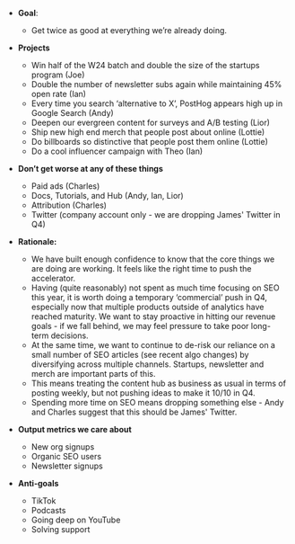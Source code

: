 * **Goal**:
    * Get twice as good at everything we’re already doing.

*  **Projects**
   * Win half of the W24 batch and double the size of the startups program (Joe)
   * Double the number of newsletter subs again while maintaining 45% open rate (Ian)
   * Every time you search ‘alternative to X’, PostHog appears high up in Google Search (Andy)
   * Deepen our evergreen content for surveys and A/B testing (Lior)
   * Ship new high end merch that people post about online (Lottie)
   * Do billboards so distinctive that people post them online (Lottie)
   * Do a cool influencer campaign with Theo (Ian)
* **Don’t get worse at any of these things**
   * Paid ads (Charles)
   * Docs, Tutorials, and Hub (Andy, Ian, Lior)
   * Attribution (Charles)
   * Twitter (company account only - we are dropping James' Twitter in Q4)

* **Rationale:**
   * We have built enough confidence to know that the core things we are doing are working. It feels like the right time to push the accelerator. 
   * Having (quite reasonably) not spent as much time focusing on SEO this year, it is worth doing a temporary ‘commercial’ push in Q4, especially now that multiple products outside of analytics have reached maturity. We want to stay proactive in hitting our revenue goals - if we fall behind, we may feel pressure to take poor long-term decisions. 
   * At the same time, we want to continue to de-risk our reliance on a small number of SEO articles (see recent algo changes) by diversifying across multiple channels. Startups, newsletter and merch are important parts of this. 
   * This means treating the content hub as business as usual in terms of posting weekly, but not pushing ideas to make it 10/10 in Q4. 
   * Spending more time on SEO means dropping something else - Andy and Charles suggest that this should be James' Twitter. 

* **Output metrics we care about**
    * New org signups
    * Organic SEO users
    * Newsletter signups 

* **Anti-goals** 
    * TikTok
    * Podcasts
    * Going deep on YouTube
    * Solving support
